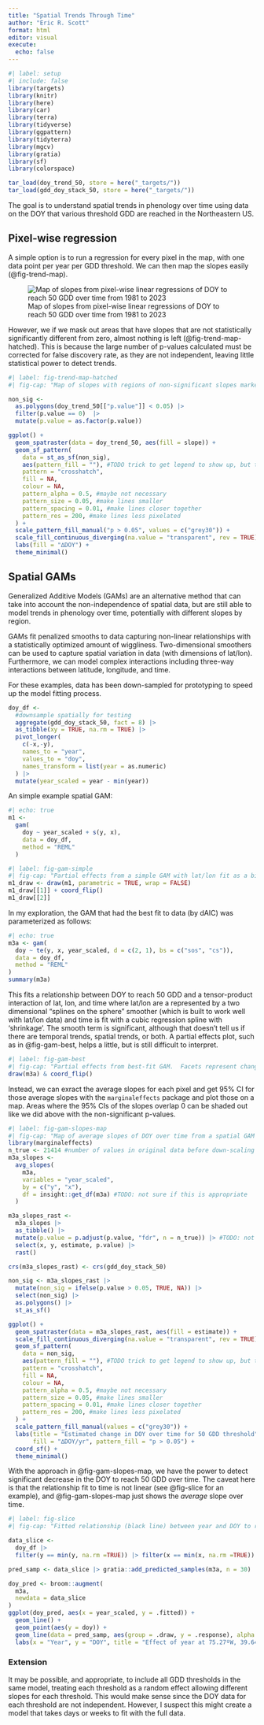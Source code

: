 ```yaml
---
title: "Spatial Trends Through Time"
author: "Eric R. Scott"
format: html
editor: visual
execute: 
  echo: false
---
```


```r
#| label: setup
#| include: false
library(targets)
library(knitr)
library(here)
library(car)
library(terra)
library(tidyverse)
library(ggpattern)
library(tidyterra)
library(mgcv)
library(gratia)
library(sf)
library(colorspace)

tar_load(doy_trend_50, store = here("_targets/"))
tar_load(gdd_doy_stack_50, store = here("_targets/"))
```

The goal is to understand spatial trends in phenology over time using data on the DOY that various threshold GDD are reached in the Northeastern US.

## Pixel-wise regression

A simple option is to run a regression for every pixel in the map, with one data point per year per GDD threshold.
We can then map the slopes easily (@fig-trend-map).

![Map of slopes from pixel-wise linear regressions of DOY to reach 50 GDD over time from 1981 to 2023](slopes_50.png){#fig-trend-map}

However, we if we mask out areas that have slopes that are not statistically significantly different from zero, almost nothing is left (@fig-trend-map-hatched).
This is because the large number of p-values calculated must be corrected for false discovery rate, as they are not independent, leaving little statistical power to detect trends.

```r
#| label: fig-trend-map-hatched
#| fig-cap: "Map of slopes with regions of non-significant slopes marked by hatching"

non_sig <- 
  as.polygons(doy_trend_50[["p.value"]] < 0.05) |>
  filter(p.value == 0)  |>
  mutate(p.value = as.factor(p.value))

ggplot() +
  geom_spatraster(data = doy_trend_50, aes(fill = slope)) +
  geom_sf_pattern(
    data = st_as_sf(non_sig),
    aes(pattern_fill = ""), #TODO trick to get legend to show up, but there's a new way to do this in ggplot2 I think
    pattern = "crosshatch",
    fill = NA,
    colour = NA,
    pattern_alpha = 0.5, #maybe not necessary
    pattern_size = 0.05, #make lines smaller
    pattern_spacing = 0.01, #make lines closer together
    pattern_res = 200, #make lines less pixelated
  ) +
  scale_pattern_fill_manual("p > 0.05", values = c("grey30")) +
  scale_fill_continuous_diverging(na.value = "transparent", rev = TRUE) +
  labs(fill = "∆DOY") +
  theme_minimal() 
```

## Spatial GAMs

Generalized Additive Models (GAMs) are an alternative method that can take into account the non-independence of spatial data, but are still able to model trends in phenology over time, potentially with different slopes by region.

GAMs fit penalized smooths to data capturing non-linear relationships with a statistically optimized amount of wiggliness.
Two-dimensional smoothers can be used to capture spatial variation in data (with dimensions of lat/lon).
Furthermore, we can model complex interactions including three-way interactions between latitude, longitude, and time.

::: callout-note
For these examples, data has been down-sampled for prototyping to speed up the model fitting process.
:::

```r
doy_df <-
  #downsample spatially for testing
  aggregate(gdd_doy_stack_50, fact = 8) |> 
  as_tibble(xy = TRUE, na.rm = TRUE) |>
  pivot_longer(
    c(-x,-y),
    names_to = "year",
    values_to = "doy",
    names_transform = list(year = as.numeric)
  ) |> 
  mutate(year_scaled = year - min(year))
```

An simple example spatial GAM:

```r
#| echo: true
m1 <-
  gam(
    doy ~ year_scaled + s(y, x),
    data = doy_df,
    method = "REML"
  )
```

```r
#| label: fig-gam-simple
#| fig-cap: "Partial effects from a simple GAM with lat/lon fit as a bivariate smoother (A) and time as a parametric effect (B)."
m1_draw <- draw(m1, parametric = TRUE, wrap = FALSE)
m1_draw[[1]] + coord_flip()
m1_draw[[2]]
```

In my exploration, the GAM that had the best fit to data (by dAIC) was parameterized as follows:

```r
#| echo: true
m3a <- gam(
  doy ~ te(y, x, year_scaled, d = c(2, 1), bs = c("sos", "cs")),
  data = doy_df,
  method = "REML"
)
summary(m3a)
```

This fits a relationship between DOY to reach 50 GDD and a tensor-product interaction of lat, lon, and time where lat/lon are a represented by a two dimensional "splines on the sphere" smoother (which is built to work well with lat/lon data) and time is fit with a cubic regression spline with 'shrinkage'.
The smooth term is significant, although that doesn't tell us if there are temporal trends, spatial trends, or both.
A partial effects plot, such as in @fig-gam-best, helps a little, but is still difficult to interpret.

```r
#| label: fig-gam-best
#| fig-cap: "Partial effects from best-fit GAM.  Facets represent change in spatial relationship over time from year 0 to year 42."
draw(m3a) & coord_flip()
```

Instead, we can exract the average slopes for each pixel and get 95% CI for those average slopes with the `marginaleffects` package and plot those on a map.
Areas where the 95% CIs of the slopes overlap 0 can be shaded out like we did above with the non-significant p-values.

```r
#| label: fig-gam-slopes-map
#| fig-cap: "Map of average slopes of DOY over time from a spatial GAM fit to downsampled data. P-values for slopes are false-discovery-rate adjusted using the sample size for the full data (n = 21414)"
library(marginaleffects)
n_true <- 21414 #number of values in original data before down-scaling
m3a_slopes <- 
  avg_slopes(
    m3a,
    variables = "year_scaled",
    by = c("y", "x"),
    df = insight::get_df(m3a) #TODO: not sure if this is appropriate
  ) 

m3a_slopes_rast <- 
  m3a_slopes |>
  as_tibble() |> 
  mutate(p.value = p.adjust(p.value, "fdr", n = n_true)) |> #TODO: not sure if necessary
  select(x, y, estimate, p.value) |> 
  rast()

crs(m3a_slopes_rast) <- crs(gdd_doy_stack_50)

non_sig <- m3a_slopes_rast |> 
  mutate(non_sig = ifelse(p.value > 0.05, TRUE, NA)) |> 
  select(non_sig) |> 
  as.polygons() |> 
  st_as_sf()

ggplot() +
  geom_spatraster(data = m3a_slopes_rast, aes(fill = estimate)) +
  scale_fill_continuous_diverging(na.value = "transparent", rev = TRUE) +
  geom_sf_pattern(
    data = non_sig,
    aes(pattern_fill = ""), #TODO trick to get legend to show up, but there's a new way to do this in ggplot2 I think
    pattern = "crosshatch",
    fill = NA,
    colour = NA,
    pattern_alpha = 0.5, #maybe not necessary
    pattern_size = 0.05, #make lines smaller
    pattern_spacing = 0.01, #make lines closer together
    pattern_res = 200, #make lines less pixelated
  ) +
  scale_pattern_fill_manual(values = c("grey30")) +
  labs(title = "Estimated change in DOY over time for 50 GDD threshold", 
       fill = "∆DOY/yr", pattern_fill = "p > 0.05") +
  coord_sf() +
  theme_minimal()
```

With the approach in @fig-gam-slopes-map, we have the power to detect significant decrease in the DOY to reach 50 GDD over time.
The caveat here is that the relationship fit to time is not linear (see @fig-slice for an example), and @fig-gam-slopes-map just shows the *average* slope over time.

```r
#| label: fig-slice
#| fig-cap: "Fitted relationship (black line) between year and DOY to reach 50 GDD for a single pixel of the downsampled data.  Actual values of DOY are displayed as points. Grey lines are 30 samples from the model posterior distribution and give an idea of model uncertainty."

data_slice <-
  doy_df |>
  filter(y == min(y, na.rm =TRUE)) |> filter(x == min(x, na.rm =TRUE))

pred_samp <- data_slice |> gratia::add_predicted_samples(m3a, n = 30)

doy_pred <- broom::augment(
  m3a,
  newdata = data_slice
)
ggplot(doy_pred, aes(x = year_scaled, y = .fitted)) +
  geom_line() +
  geom_point(aes(y = doy)) +
  geom_line(data = pred_samp, aes(group = .draw, y = .response), alpha = 0.1) +
  labs(x = "Year", y = "DOY", title = "Effect of year at 75.27ºW, 39.64ºN")

```

### Extension

It may be possible, and appropriate, to include all GDD thresholds in the same model, treating each threshold as a random effect allowing different slopes for each threshold.
This would make sense since the DOY data for each threshold are not independent.
However, I suspect this might create a model that takes days or weeks to fit with the full data.

